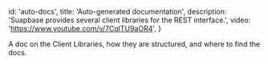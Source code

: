 
  id: 'auto-docs',
  title: 'Auto-generated documentation',
  description: 'Suapbase provides several client libraries for the REST interface.',
  video: 'https://www.youtube.com/v/7CqlTU9aOR4',
}

A doc on the Client Libraries, how they are structured, and where to find the docs.


